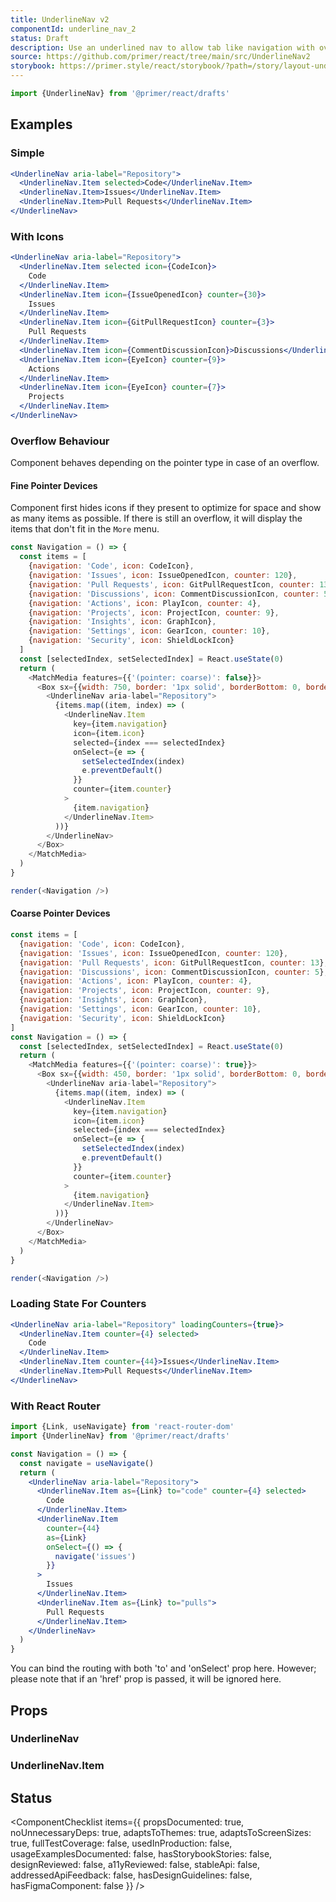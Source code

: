 ```yaml
---
title: UnderlineNav v2
componentId: underline_nav_2
status: Draft
description: Use an underlined nav to allow tab like navigation with overflow behaviour in your UI.
source: https://github.com/primer/react/tree/main/src/UnderlineNav2
storybook: https://primer.style/react/storybook/?path=/story/layout-underlinenav
---
```


```js
import {UnderlineNav} from '@primer/react/drafts'
```

## Examples

### Simple

```jsx live drafts
<UnderlineNav aria-label="Repository">
  <UnderlineNav.Item selected>Code</UnderlineNav.Item>
  <UnderlineNav.Item>Issues</UnderlineNav.Item>
  <UnderlineNav.Item>Pull Requests</UnderlineNav.Item>
</UnderlineNav>
```

### With Icons

```jsx live drafts
<UnderlineNav aria-label="Repository">
  <UnderlineNav.Item selected icon={CodeIcon}>
    Code
  </UnderlineNav.Item>
  <UnderlineNav.Item icon={IssueOpenedIcon} counter={30}>
    Issues
  </UnderlineNav.Item>
  <UnderlineNav.Item icon={GitPullRequestIcon} counter={3}>
    Pull Requests
  </UnderlineNav.Item>
  <UnderlineNav.Item icon={CommentDiscussionIcon}>Discussions</UnderlineNav.Item>
  <UnderlineNav.Item icon={EyeIcon} counter={9}>
    Actions
  </UnderlineNav.Item>
  <UnderlineNav.Item icon={EyeIcon} counter={7}>
    Projects
  </UnderlineNav.Item>
</UnderlineNav>
```

### Overflow Behaviour

Component behaves depending on the pointer type in case of an overflow.

#### Fine Pointer Devices

Component first hides icons if they present to optimize for space and show as many items as possible. If there is still an overflow, it will display the items that don't fit in the `More` menu.

```javascript noinline live drafts
const Navigation = () => {
  const items = [
    {navigation: 'Code', icon: CodeIcon},
    {navigation: 'Issues', icon: IssueOpenedIcon, counter: 120},
    {navigation: 'Pull Requests', icon: GitPullRequestIcon, counter: 13},
    {navigation: 'Discussions', icon: CommentDiscussionIcon, counter: 5},
    {navigation: 'Actions', icon: PlayIcon, counter: 4},
    {navigation: 'Projects', icon: ProjectIcon, counter: 9},
    {navigation: 'Insights', icon: GraphIcon},
    {navigation: 'Settings', icon: GearIcon, counter: 10},
    {navigation: 'Security', icon: ShieldLockIcon}
  ]
  const [selectedIndex, setSelectedIndex] = React.useState(0)
  return (
    <MatchMedia features={{'(pointer: coarse)': false}}>
      <Box sx={{width: 750, border: '1px solid', borderBottom: 0, borderColor: 'border.default'}}>
        <UnderlineNav aria-label="Repository">
          {items.map((item, index) => (
            <UnderlineNav.Item
              key={item.navigation}
              icon={item.icon}
              selected={index === selectedIndex}
              onSelect={e => {
                setSelectedIndex(index)
                e.preventDefault()
              }}
              counter={item.counter}
            >
              {item.navigation}
            </UnderlineNav.Item>
          ))}
        </UnderlineNav>
      </Box>
    </MatchMedia>
  )
}

render(<Navigation />)
```

#### Coarse Pointer Devices

```javascript noinline live drafts
const items = [
  {navigation: 'Code', icon: CodeIcon},
  {navigation: 'Issues', icon: IssueOpenedIcon, counter: 120},
  {navigation: 'Pull Requests', icon: GitPullRequestIcon, counter: 13},
  {navigation: 'Discussions', icon: CommentDiscussionIcon, counter: 5},
  {navigation: 'Actions', icon: PlayIcon, counter: 4},
  {navigation: 'Projects', icon: ProjectIcon, counter: 9},
  {navigation: 'Insights', icon: GraphIcon},
  {navigation: 'Settings', icon: GearIcon, counter: 10},
  {navigation: 'Security', icon: ShieldLockIcon}
]
const Navigation = () => {
  const [selectedIndex, setSelectedIndex] = React.useState(0)
  return (
    <MatchMedia features={{'(pointer: coarse)': true}}>
      <Box sx={{width: 450, border: '1px solid', borderBottom: 0, borderColor: 'border.default'}}>
        <UnderlineNav aria-label="Repository">
          {items.map((item, index) => (
            <UnderlineNav.Item
              key={item.navigation}
              icon={item.icon}
              selected={index === selectedIndex}
              onSelect={e => {
                setSelectedIndex(index)
                e.preventDefault()
              }}
              counter={item.counter}
            >
              {item.navigation}
            </UnderlineNav.Item>
          ))}
        </UnderlineNav>
      </Box>
    </MatchMedia>
  )
}

render(<Navigation />)
```

### Loading State For Counters

```jsx live drafts
<UnderlineNav aria-label="Repository" loadingCounters={true}>
  <UnderlineNav.Item counter={4} selected>
    Code
  </UnderlineNav.Item>
  <UnderlineNav.Item counter={44}>Issues</UnderlineNav.Item>
  <UnderlineNav.Item>Pull Requests</UnderlineNav.Item>
</UnderlineNav>
```

### With React Router

```jsx
import {Link, useNavigate} from 'react-router-dom'
import {UnderlineNav} from '@primer/react/drafts'

const Navigation = () => {
  const navigate = useNavigate()
  return (
    <UnderlineNav aria-label="Repository">
      <UnderlineNav.Item as={Link} to="code" counter={4} selected>
        Code
      </UnderlineNav.Item>
      <UnderlineNav.Item
        counter={44}
        as={Link}
        onSelect={() => {
          navigate('issues')
        }}
      >
        Issues
      </UnderlineNav.Item>
      <UnderlineNav.Item as={Link} to="pulls">
        Pull Requests
      </UnderlineNav.Item>
    </UnderlineNav>
  )
}
```

<Note>
  You can bind the routing with both 'to' and 'onSelect' prop here. However; please note that if an 'href' prop is
  passed, it will be ignored here.
</Note>

## Props

### UnderlineNav

<PropsTable>
  <PropsTableRow name="children" required type="UnderlineNav.Item[]" />
  <PropsTableRow
    name="aria-label"
    type="string"
    description="A unique name for the rendered 'nav' landmark. It will also be used to label the arrow
        buttons that control the scroll behaviour on coarse pointer devices. (I.e.
        'Scroll ${aria-label} left/right')
     "
  />
  <PropsTableRow
    name="loadingCounters"
    type="boolean"
    defaultValue="false"
    description="Whether all of the counters are in loading state"
  />
  <PropsTableRow
    name="afterSelect"
    type="(event) => void"
    description="The handler that gets called when a nav link child is selected"
  />
  <PropsTableSxRow />
</PropsTable>

### UnderlineNav.Item

<PropsTable>
  <PropsTableRow
    name="href"
    type="string"
    description="The URL that the item navigates to. 'href' is passed to the underlying '<a>' element. If 'as' is specified, the component may need different props and 'href' is ignored. (Required prop for the react router is 'to' for example)"
  />
  <PropsTableRow name="icon" type="Component" description="The leading icon comes before item label" />
  <PropsTableRow name="selected" type="boolean" description="Whether the link is selected" />
  <PropsTableRow
    name="onSelect"
    type="(event) => void"
    description="The handler that gets called when a nav link is selected. For example, a manual route binding can be done here(I.e. 'navigate(href)' for the react router.)"
  />
  <PropsTableRow
    name="as"
    type="string | React.ElementType"
    defaultValue="a"
    description="The underlying element to render — either a HTML element name or a React component."
  />
  <PropsTableSxRow />
</PropsTable>

## Status

<ComponentChecklist
  items={{
    propsDocumented: true,
    noUnnecessaryDeps: true,
    adaptsToThemes: true,
    adaptsToScreenSizes: true,
    fullTestCoverage: false,
    usedInProduction: false,
    usageExamplesDocumented: false,
    hasStorybookStories: false,
    designReviewed: false,
    a11yReviewed: false,
    stableApi: false,
    addressedApiFeedback: false,
    hasDesignGuidelines: false,
    hasFigmaComponent: false
  }}
/>

